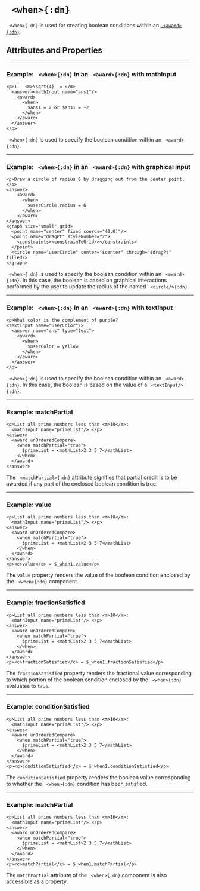 


# ` <when>{:dn}`


` <when>{:dn}` is used for creating boolean conditions within an [` <award>{:dn}`](award.mdx).

## Attributes and Properties 
 <AttrDisplay name='when'/> 
 <PropDisplay name='when'/>

---

### Example: ` <when>{:dn}` in an ` <award>{:dn}` with <tage>mathInput</tage>


```doenet-editor-horiz
<p>1.  <m>\sqrt{4}  = </m>
  <answer><mathInput name="ans1"/>
    <award>
      <when>
        $ans1 = 2 or $ans1 = -2
      </when>
    </award>
  </answer>
</p>
```



` <when>{:dn}` is used to specify the boolean condition within an ` <award>{:dn}`.



---

### Example: ` <when>{:dn}` in an ` <award>{:dn}` with graphical input


```doenet-editor-horiz
<p>Draw a circle of radius 6 by dragging out from the center point.</p>
<answer>
    <award>
      <when>
        $userCircle.radius = 6
      </when>
    </award>
</answer>
<graph size="small" grid>
  <point name="center" fixed coords="(0,0)"/>
  <point name="dragPt" styleNumber="2">
    <constraints><constrainToGrid/></constraints>
  </point>
  <circle name="userCircle" center="$center" through="$dragPt" filled/>
</graph>
```



` <when>{:dn}` is used to specify the boolean condition within an ` <award>{:dn}`. In this case, the boolean is based on graphical interactions performed by the user to update the radius of the named ` <circle/>{:dn}`.



---

### Example: ` <when>{:dn}` in an ` <award>{:dn}` with <tage>textInput</tage>


```doenet-editor-horiz
<p>What color is the complement of purple? 
<textInput name="userColor"/>
  <answer name="ans" type="text">
    <award>
      <when>
        $userColor = yellow
      </when>
    </award>
  </answer>
</p>
```



` <when>{:dn}` is used to specify the boolean condition within an ` <award>{:dn}`. In this case, the boolean is based on the value of a ` <textInput/>{:dn}`.



---

### Example: matchPartial


```doenet-editor-horiz
<p>List all prime numbers less than <m>10</m>: 
  <mathInput name="primeList"/>.</p>
<answer>
  <award unOrderedCompare>
    <when matchPartial="true">
      $primeList = <mathList>2 3 5 7</mathList>
    </when>
  </award>
</answer>
```



The ` <matchPartial>{:dn}` attribute signifies that partial credit is to be awarded if any part of the enclosed boolean condition is true.



---

### Example: value


```doenet-editor-horiz
<p>List all prime numbers less than <m>10</m>: 
  <mathInput name="primeList"/>.</p>
<answer>
  <award unOrderedCompare>
    <when matchPartial="true">
      $primeList = <mathList>2 3 5 7</mathList>
    </when>
  </award>
</answer>
<p><c>value</c> = $_when1.value</p>
```



The `value` property renders the value of the boolean condition enclosed by the ` <when>{:dn}` component.



---

### Example: fractionSatisfied


```doenet-editor-horiz
<p>List all prime numbers less than <m>10</m>: 
  <mathInput name="primeList"/>.</p>
<answer>
  <award unOrderedCompare>
    <when matchPartial="true">
      $primeList = <mathList>2 3 5 7</mathList>
    </when>
  </award>
</answer>
<p><c>fractionSatisfied</c> = $_when1.fractionSatisfied</p>
```



The `fractionSatisfied` property renders the fractional value corresponding to which portion of the boolean condition enclosed by the ` <when>{:dn}` evaluates to `true`.



---

### Example: conditionSatisfied


```doenet-editor-horiz
<p>List all prime numbers less than <m>10</m>: 
  <mathInput name="primeList"/>.</p>
<answer>
  <award unOrderedCompare>
    <when matchPartial="true">
      $primeList = <mathList>2 3 5 7</mathList>
    </when>
  </award>
</answer>
<p><c>conditionSatisfied</c> = $_when1.conditionSatisfied</p>
```



The `conditionSatisfied` property renders the boolean value corresponding to whether the ` <when>{:dn}` condition has been satisfied.



---

### Example: matchPartial


```doenet-editor-horiz
<p>List all prime numbers less than <m>10</m>: 
  <mathInput name="primeList"/>.</p>
<answer>
  <award unOrderedCompare>
    <when matchPartial="true">
      $primeList = <mathList>2 3 5 7</mathList>
    </when>
  </award>
</answer>
<p><c>matchPartial</c> = $_when1.matchPartial</p>
```



The `matchPartial` attribute of the ` <when>{:dn}` component is also accessible as a property.


